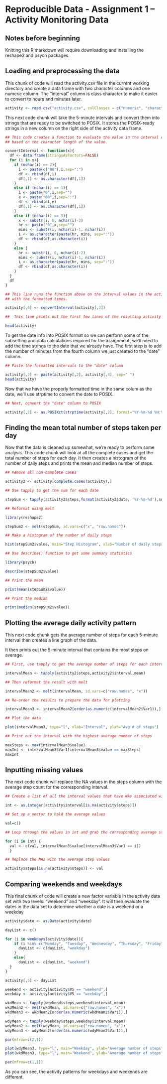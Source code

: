 Reproducible Data - Assignment 1 -- Activity Monitoring Data
========================================================

## Notes before beginning

Knitting this R markdown will require downloading and installing the reshape2 and psych packages.

## Loading and preprocessing the data

This chunk of code will read the activity.csv file in the current working directory and create a data frame with two character columns and one numeric column.  The "interval" column is class character to make it easier to convert to hours and minutes later.

``` r
activity <- read.csv("activity.csv", colClasses = c("numeric", "character", "character"))
```

This next code chunk will take the 5-minute intervals and convert them into strings that are ready to be switched to POSIX.  It stores the POSIX-ready strings in a new column on the right side of the activity data frame.

```r

## This code creates a function to evaluate the value in the interval column and perform formatting operations
## based on the character length of the value.

convertInterval <- function(x){
  df <- data.frame(stringsAsFactors=FALSE)
  for (i in x){
    if (nchar(i) == 2){
      i <- paste(c("00"),i,sep=":")
      df <- rbind(df,i)
      df[,1] <- as.character(df[,1])
    }
    else if (nchar(i) == 1){
      i <- paste("0",i,sep="")
      e <- paste("00",i,sep=":")
      df <- rbind(df,e)
      df[,1] <- as.character(df[,1])
    }
    else if (nchar(i) == 3){
      x <- substr(i, 0, nchar(i)-2)
      hr <- paste("0",x,sep="")
      mins <- substr(i, nchar(i)-1, nchar(i))
      i <- as.character(paste(hr, mins, sep=":"))
      df <- rbind(df,as.character(i))
    }
    else {
      hr <- substr(i, 0, nchar(i)-2)
      mins <- substr(i, nchar(i)-1, nchar(i))
      i <- as.character(paste(hr, mins, sep=":"))
      df <- rbind(df,as.character(i))
    }
  }
  df
}

## This line runs the function above on the interval values in the activity dataset and creates a new column 
## with the formatted times.

activity[,4] <- convertInterval(activity[,3])

##  This line prints out the first few lines of the resulting activity dataset to demonstrate what was done.

head(activity)
```



To get the date info into POSIX format so we can perform some of the subsetting and data calculations required for the assignment, we'll need to add the time strings to the date that we already have.  The first step is to add the number of minutes from the fourth column we just created to the "date" column.

``` r

## Paste the formatted intervals to the "date" column

activity[,2] <- paste(activity[,2], activity[,4], sep=" ")
head(activity)

```

Now that we have the properly formatted time in the same colum as the date, we'll use strptime to convert the date to POSIX.

```r

## Next, convert the "date" column to POSIX

activity[,2] <- as.POSIXct(strptime(activity[,2], format="%Y-%m-%d %H:%M"))

```

## Finding the mean total number of steps taken per day

Now that the data is cleaned up somewhat, we're ready to perform some analysis.  This code chunk will look at all the complete cases and get the total number of steps for each day.  It then creates a histogram of the number of daily steps and prints the mean and median number of steps.

```r

## Remove all non-complete cases

activity2 <- activity[complete.cases(activity),]

## Use tapply to get the sum for each date

stepSum <- tapply(activity2$steps,format(activity2$date, '%Y-%m-%d'),sum)

## Reformat using melt

library(reshape2)

stepSum2 <- melt(stepSum, id.vars=c("x", "row.names"))

## Make a histogram of the number of daily steps

hist(stepSum2$value, main="Step Histogram", xlab="Number of daily steps")

## Use describe() function to get some summary statistics

library(psych)

describe(stepSum2$value)

## Print the mean

print(mean(stepSum2$value))

## Print the median

print(median(stepSum2$value))

```

## Plotting the average daily activity pattern

This next code chunk gets the average number of steps for each 5-minute interval then creates a line graph of the data.

It then prints out the 5-minute interval that contains the most steps on average.


```r

## First, use tapply to get the average number of steps for each interval

intervalMean <- tapply(activity2$steps,activity2$interval,mean)

## Then reformat the result with melt

intervalMean2 <- melt(intervalMean, id.vars=c("row.names", "x"))

## Re-order the results to prepare the data for plotting

intervalMean3 <- intervalMean2[order(as.numeric(intervalMean2$Var1)),]

## Plot the data

plot(intervalMean3, type="l", xlab="Interval", ylab="Avg # of steps")

## Print out the interval with the highest average number of steps

maxSteps <- max(intervalMean3$value)
maxInt <- intervalMean3$Var1[intervalMean3$value == maxSteps]
maxInt

```

## Inputting missing values

The next code chunk will replace the NA values in the steps column with the average step count for the corresponding interval.  

```r

## Create a list of all the interval values that have NAs associated with them

int <- as.integer(activity$interval[is.na(activity$steps)])

## Set up a vector to hold the average values

val=c()

## Loop through the values in int and grab the corresponding average step values

for (i in int) {
  val <- c(val, intervalMean3$value[intervalMean3$Var1 == i])
  }

## Replace the NAs with the average step values

activity$steps[is.na(activity$steps)] <- val

```

## Comparing weekends and weekdays

This final chunk of code will create a new factor variable in the activity data set with two levels: "weekend" and "weekday".  It will then evaluate the dates in the data set to determine whether a date is a weekend or a weekday

```r

activity$date <- as.Date(activity$date)

dayList <- c()

for (i in weekdays(activity$date)){
    if (i %in% c("Monday", "Tuesday", "Wednesday", "Thursday", "Friday")){
      dayList <- c(dayList, "weekday")
    }
    else{
      dayList <- c(dayList, "weekend")
  }
}

activity[,5] <- dayList

weekend <- activity[activity$V5 == "weekend",]
weekday <- activity[activity$V5 == "weekday",]

wkdMean <- tapply(weekend$steps,weekend$interval,mean)
wkdMean2 <- melt(wkdMean, id.vars=c("row.names", "x"))
wkdMean3 <- wkdMean2[order(as.numeric(wkdMean2$Var1)),]

wdyMean <- tapply(weekday$steps,weekday$interval,mean)
wdyMean2 <- melt(wdyMean, id.vars=c("row.names", "x"))
wdyMean3 <- wdyMean2[order(as.numeric(wdyMean2$Var1)),]

par(mfrow=c(2,1))

plot(wdyMean3, type="l", main="Weekday", ylab="Average number of steps", xlab="Time interal")
plot(wkdMean3, type="l", main="Weekend", ylab="Average number of steps", xlab="Time interal")

par(mfrow=c(1,1))

```

As you can see, the activity patterns for weekdays and weekends are different. 
